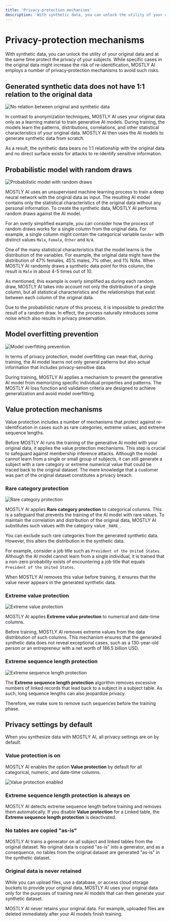```yaml
---
title: 'Privacy-protection mechanisms'
description: 'With synthetic data, you can unlock the utility of your original data and at the same time protect the privacy of your subjects. While specific cases in the original data might increase the risk of re-identification, MOSTLY AI employs a number of privacy-protection mechanisms to avoid such risks.'
---
```



# Privacy-protection mechanisms

With synthetic data, you can unlock the utility of your original data and at the same time protect the privacy of your subjects. While specific cases in the original data might increase the risk of re-identification, MOSTLY AI employs a number of privacy-protection mechanisms to avoid such risks.

## Generated synthetic data does not have 1:1 relation to the original data

<Image src="/docs/docimages/concepts/privacy/original-data-no-relation-synthetic-data.svg" alt="No relation between original and synthetic data" width={250} height={500} />

In contrast to anonymization techniques, MOSTLY AI uses your original data only as a learning material to train generative AI models. During training, the models learn the patterns, distributions, correlations, and other statistical characteristics of your original data. MOSTLY AI then uses the AI models to generate synthetic data from scratch.

As a result, the synthetic data bears no 1:1 relationship with the original data and no direct surface exists for attacks to re-identify sensitive information.

## Probabilistic model with random draws

<Image src="/docs/docimages/concepts/privacy/probabilistic-model.svg" alt="Probabilistic model with random draws" width={650} height={500} />

MOSTLY AI uses an unsupervised machine learning process to train a deep neural network with the original data as input. The resulting AI model contains only the statistical characteristics of the original data without any personal information. To create the synthetic data, MOSTLY AI performs random draws against the AI model.

For an overly simplified example, you can consider how the process of random draws works for a single column from the original data. For example, a single column might contain the categorical variable `Gender` with distinct values `Male`, `Female`, `Other` and `N/A`.

One of the many statistical characteristics that the model learns is the distribution of the variables. For example, the original data might have the distribution of 47% females, 45% males, 7% other, and 1% N/As. When MOSTLY AI randomly draws a synthetic data point for this column, the result is `Male` in about 4-5 times out of 10.

As mentioned, this example is overly simplified as during each random draw, MOSTLY AI takes into account not only the distribution of a single column, but all statistical characteristics and the relationships that exist between each column of the original data.

Due to the probabilistic nature of this process, it is impossible to predict the result of a random draw. In effect, the process naturally introduces some noise which also results in privacy preservation.

## Model overfitting prevention

<Image src="/docs/docimages/concepts/privacy/model-overfitting-prevention.svg" alt="Model overfitting prevention" width={175} height={500} />

In terms of privacy protection, model overfitting can mean that, during training, the AI model learns not only general patterns but also actual information that includes privacy-sensitive data.

During training, MOSTLY AI applies a mechanism to prevent the generative AI model from memorizing specific individual properties and patterns. The MOSTLY AI loss function and validation criteria are designed to achieve generalization and avoid model overfitting.

## Value protection mechanisms

Value protection includes a number of mechanisms that protect against re-identification in cases such as rare categories, extreme values, and extreme sequence lengths.

Before MOSTLY AI runs the training of the generative AI model with your original data, it applies the value protection mechanisms. This step is crucial to safeguard against membership inference attacks. Although the model cannot learn from a single or small group of subjects, it can still generate a subject with a rare category or extreme numerical value that could be traced back to the original dataset. The mere knowledge that a customer was part of the original dataset constitutes a privacy breach.

### Rare category protection

<Image src="/docs/docimages/concepts/privacy/rare-category-protection.svg" alt="Rare category protection" width={175} height={500} />

MOSTLY AI applies **Rare category protection** to categorical columns. This is a safeguard that prevents the training of the AI model with rare values. To maintain the correlation and distribution of the original data, MOSTLY AI substitutes such values with the category value `_RARE_`.

You can exclude such rare categories from the generated synthetic data. However, this alters the distribution in the synthetic data.

For example, consider a job title such as `President of the United States`. Although the AI model cannot learn from a single individual, it is trained that a non-zero probability exists of encountering a job title that equals `President of the United States`.

When MOSTLY AI removes this value before training, it ensures that the value never appears in the generated synthetic data.

### Extreme value protection

<Image src="/docs/docimages/concepts/privacy/extreme-value-protection.svg" alt="Extreme value protection" width={175} height={500} />

MOSTLY AI applies **Extreme value protection** to numerical and date-time columns.

Before training, MOSTLY AI removes extreme values from the data distribtution of such columns. This mechanism ensures that the generated synthetic data does not reveal exceptional cases, such as a 130-year-old person or an entrepreneur with a net worth of 186.5 billion USD.

### Extreme sequence length protection

<Image
    src="/docs/docimages/concepts/privacy/extreme-seq-length-protection.svg"
    alt="Extreme sequence length protection"
    width={175}
    height={500}
/>

The **Extreme sequence length protection** algorithm removes excessive numbers of linked records that lead back to a subject in a subject table. As such, long sequence lengths can also jeopardize privacy.

Therefore, we make sure to remove such sequences before the training phase.

## Privacy settings by default

When you synthesize data with MOSTLY AI, all privacy settings are on by default.

### Value protection is on

MOSTLY AI enables the option **Value protection** by default for all categorical, numeric, and date-time columns.

<Image
    src="/docs/docimages/concepts/privacy/default-privacy-options-value-protection-enabled.webp"
    alt="Value protection enabled"
    width={800}
    height={500}
/>

### Extreme sequence length protection is always on

MOSTLY AI detects extreme sequence length before training and removes them automatically. If you disable **Value protection** for a Linked table, the **Extreme sequence length protection** is deactivated.

### No tables are copied "as-is"

MOSTLY AI trains a generator on all subject and linked tables from the original dataset. No original data is copied "as-is" into a generator, and as a consequence, no tables from the original dataset are generated "as-is" in the synthetic dataset.

### Original data is never retained

While you can upload files, use a database, or access cloud storage buckets to provide your original data, MOSTLY AI uses your original data only for the purposes of training new AI models that can then generate your synthetic dataset.

MOSTLY AI never retains your original data. For example, uploaded files are deleted immediately after your AI models finish training.
